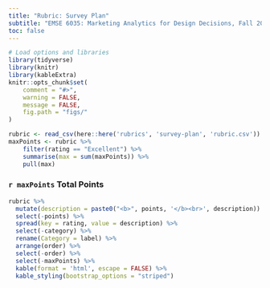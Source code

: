 ```yaml
---
title: "Rubric: Survey Plan"
subtitle: "EMSE 6035: Marketing Analytics for Design Decisions, Fall 2022"
toc: false
---
```


```r
# Load options and libraries
library(tidyverse)
library(knitr)
library(kableExtra)
knitr::opts_chunk$set(
    comment = "#>",
    warning = FALSE,
    message = FALSE,
    fig.path = "figs/"
)

rubric <- read_csv(here::here('rubrics', 'survey-plan', 'rubric.csv'))
maxPoints <- rubric %>%
    filter(rating == "Excellent") %>%
    summarise(max = sum(maxPoints)) %>%
    pull(max)
```

### `r maxPoints` Total Points

```r
rubric %>%
  mutate(description = paste0("<b>", points, '</b><br>', description)) %>%
  select(-points) %>%
  spread(key = rating, value = description) %>%
  select(-category) %>%
  rename(Category = label) %>%
  arrange(order) %>%
  select(-order) %>%
  select(-maxPoints) %>%
  kable(format = 'html', escape = FALSE) %>%
  kable_styling(bootstrap_options = "striped")
```
